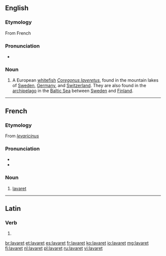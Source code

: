 ==English==

===Etymology===
From French {{term|lavaret|lang=fr}}

===Pronunciation===
* {{a|UK}} {{IPA|/ˈlæv.ə.ɹɪt/}}

===Noun===
{{en-noun|~}}

# {{context|zoology|lang=en}} A European [[whitefish]] ''[[Coregonus laveretus]]'', found in the mountain lakes of [[Sweden]], [[Germany]], and [[Switzerland]]. They are also found in the [[archipelago]] in the [[Baltic Sea]] between [[Sweden]] and [[Finland]].

----

==French==

===Etymology===
From {{etyl|LL.|fr}} ''[[levaricinus]]''

===Pronunciation===
* {{IPA|/lavaʁɛ/|lang=fr}}
* {{audio|Fr-Paris--lavaret.ogg|Audio (Paris)}}

===Noun===
{{fr-noun|m}}

# [[#English|lavaret]]

----

==Latin==

===Verb===
{{la-verb-form|lavāret}}

# {{conjugation of|lavō||3|s|imperf|act|sub|lang=la}}

[[br:lavaret]]
[[et:lavaret]]
[[es:lavaret]]
[[fr:lavaret]]
[[ko:lavaret]]
[[io:lavaret]]
[[mg:lavaret]]
[[fj:lavaret]]
[[nl:lavaret]]
[[pl:lavaret]]
[[ru:lavaret]]
[[vi:lavaret]]